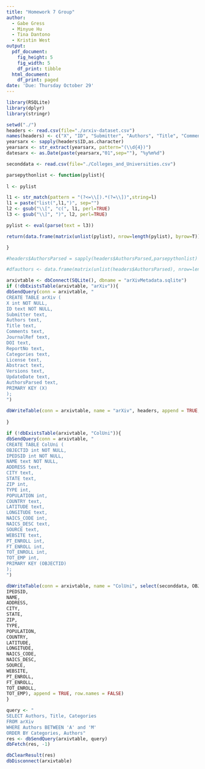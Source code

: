 ```yaml
---
title: "Homework 7 Group"
author: 
  - Gabe Gress
  - Minyue Hu
  - Tina Dantono
  - Kristin West
output:
  pdf_document:
    fig_height: 5
    fig_width: 5
    df_print: tibble
  html_document:
    df_print: paged
date: 'Due: Thursday October 29'
---
```


```r

library(RSQLite)
library(dplyr)
library(stringr)

setwd("./")
headers <- read.csv(file="./arxiv-dataset.csv")
names(headers) <- c("X", "ID", "Submitter", "Authors", "Title", "Comments", "JournalRef", "DOI", "ReportNo", "Categories", "License", "Abstract", "Versions", "UpdateDate", "AuthorsParsed")
yearsarx <- sapply(headers$ID,as.character)
yearsarx <- str_extract(yearsarx, pattern="(\\d{4})")
datesarx <- as.Date(paste(yearsarx,"01",sep=""), "%y%m%d")

seconddata <- read.csv(file="./Colleges_and_Universities.csv")

parsepythonlist <- function(pylist){
  
l <- pylist

l1 <- str_match(pattern = "(?<=\\[).*(?=\\])",string=l)
l1 = paste("list(",l1,")", sep="")
l2 <- gsub("\\[", "c(", l1, perl=TRUE)
l3 <- gsub("\\]", ")", l2, perl=TRUE)

pylist <- eval(parse(text = l3)) 

return(data.frame(matrix(unlist(pylist), nrow=length(pylist), byrow=T)))

}

#headers$AuthorsParsed = sapply(headers$AuthorsParsed,parsepythonlist)

#dfauthors <- data.frame(matrix(unlist(headers$AuthorsParsed), nrow=length(headers$AuthorsParsed), byrow=T))

```

```r


arxivtable <- dbConnect(SQLite(), dbname = "arXivMetadata.sqlite")
if (!dbExistsTable(arxivtable, "arXiv")){
dbSendQuery(conn = arxivtable, "
CREATE TABLE arXiv (
X int NOT NULL,
ID text NOT NULL,
Submitter text,
Authors text,
Title text,
Comments text,
JournalRef text,
DOI text,
ReportNo text,
Categories text,
License text,
Abstract text,
Versions text,
UpdateDate text,
AuthorsParsed text,
PRIMARY KEY (X)
);
")
  
dbWriteTable(conn = arxivtable, name = "arXiv", headers, append = TRUE, row.names = FALSE)
  
}

if (!dbExistsTable(arxivtable, "ColUni")){
dbSendQuery(conn = arxivtable, "
CREATE TABLE ColUni (
OBJECTID int NOT NULL,
IPEDSID int NOT NULL,
NAME text NOT NULL,
ADDRESS text,
CITY text,
STATE text,
ZIP int,
TYPE int,
POPULATION int,
COUNTRY text,
LATITUDE text,
LONGITUDE text,
NAICS_CODE int,
NAICS_DESC text,
SOURCE text,
WEBSITE text,
PT_ENROLL int,
FT_ENROLL int,
TOT_ENROLL int,
TOT_EMP int,
PRIMARY KEY (OBJECTID)
);
")

dbWriteTable(conn = arxivtable, name = "ColUni", select(seconddata, OBJECTID,
IPEDSID,
NAME,
ADDRESS,
CITY,
STATE,
ZIP,
TYPE,
POPULATION,
COUNTRY,
LATITUDE,
LONGITUDE,
NAICS_CODE,
NAICS_DESC,
SOURCE,
WEBSITE,
PT_ENROLL,
FT_ENROLL,
TOT_ENROLL,
TOT_EMP), append = TRUE, row.names = FALSE)
}
```

```r
query <- "
SELECT Authors, Title, Categories
FROM arXiv
WHERE Authors BETWEEN 'A' and 'M'
ORDER BY Categories, Authors"
res <- dbSendQuery(arxivtable, query)
dbFetch(res, -1)

dbClearResult(res)
dbDisconnect(arxivtable)
```
